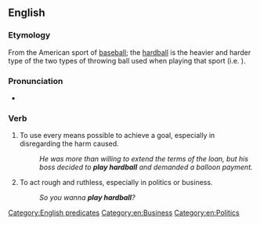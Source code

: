==English==

===Etymology===
From the American sport of [[baseball]]; the [[hardball]] is the heavier and harder type of the two types of throwing ball used when playing that sport (i.e. {{m|en|softball}}).

===Pronunciation===
* {{audio|en|En-au-play hardball.ogg|Audio (AU)}}

===Verb===
{{head|en|verb}}

# {{lb|en|idiomatic}} To use every means possible to achieve a goal, especially in disregarding the harm caused.
#: ''He was more than willing to extend the terms of the loan, but his boss decided to '''play hardball''' and demanded a balloon payment.''
# {{lb|en|idiomatic}} To act rough and ruthless, especially in politics or business.
#: ''So you wanna '''play hardball'''?''

[[Category:English predicates]]
[[Category:en:Business]]
[[Category:en:Politics]]